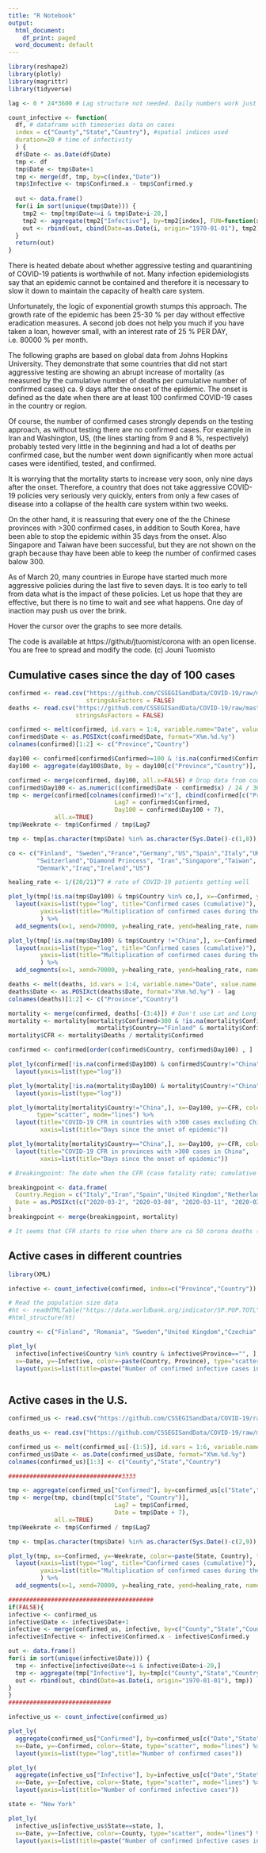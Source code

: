 ```yaml
---
title: "R Notebook"
output:
  html_document:
    df_print: paged
  word_document: default
---
```



```r

library(reshape2)
library(plotly)
library(magrittr)
library(tidyverse)

lag <- 0 * 24*3600 # Lag structure not needed. Daily numbers work just fine even if the death toll depends on previous, not current, cases.

count_infective <- function(
  df, # dataframe with timeseries data on cases
  index = c("County","State","Country"), #spatial indices used
  duration=20 # time of infectivity
  ) {
  df$Date <- as.Date(df$Date)
  tmp <- df
  tmp$Date <- tmp$Date+1
  tmp <- merge(df, tmp, by=c(index,"Date"))
  tmp$Infective <- tmp$Confirmed.x - tmp$Confirmed.y
  
  out <- data.frame()
  for(i in sort(unique(tmp$Date))) {
    tmp2 <- tmp[tmp$Date<=i & tmp$Date>i-20,]
    tmp2 <- aggregate(tmp2["Infective"], by=tmp2[index], FUN=function(x) sum(x, na.rm = TRUE))
    out <- rbind(out, cbind(Date=as.Date(i, origin="1970-01-01"), tmp2))
  }
  return(out)
}


```

There is heated debate about whether aggressive testing and quarantining of COVID-19 patients is worthwhile of not. Many infection epidemiologists say that an epidemic cannot be contained and therefore it is necessary to slow it down to maintain the capacity of health care system. 

Unfortunately, the logic of exponential growth stumps this approach. The growth rate of the epidemic has been 25-30 % per day without effective eradication measures. A second job does not help you much if you have taken a loan, however small, with an interest rate of 25 % PER DAY, i.e. 80000 % per month.

The following graphs are based on global data from Johns Hopkins University. They demonstrate that some countries that did not start aggressive testing are showing an abrupt increase of mortality (as measured by the cumulative number of deaths per cumulative number of confirmed cases) ca. 9 days after the onset of the epidemic. The onset is defined as the date when there are at least 100 confirmed COVID-19 cases in the country or region.

Of course, the number of confirmed cases strongly depends on the testing approach, as without testing there are no confirmed cases. For example in Iran and Washington, US, (the lines starting from 9 and 8 %, respectively) probably tested very little in the beginning and had a lot of deaths per confirmed case, but the number went down significantly when more actual cases were identified, tested, and confirmed.

It is worrying that the mortality starts to increase very soon, only nine days after the onset. Therefore, a country that does not take aggressive COVID-19 policies very seriously very quickly, enters from only a few cases of disease into a collapse of the health care system within two weeks.

On the other hand, it is reassuring that every one of the the Chinese provinces with >300 confirmed cases, in addition to South Korea, have been able to stop the epidemic within 35 days from the onset. Also Singapore and Taiwan have been successful, but they are not shown on the graph because thay have been able to keep the number of confirmed cases balow 300.

As of March 20, many countries in Europe have started much more aggressive policies during the last five to seven days. It is too early to tell from data what is the impact of these policies. Let us hope that they are effective, but there is no time to wait and see what happens. One day of inaction may push us over the brink.

Hover the cursor over the graphs to see more details.

The code is available at https://github/jtuomist/corona with an open license. You are free to spread and modify the code. (c) Jouni Tuomisto

## Cumulative cases since the day of 100 cases

```r

confirmed <- read.csv("https://github.com/CSSEGISandData/COVID-19/raw/master/csse_covid_19_data/csse_covid_19_time_series/time_series_covid19_confirmed_global.csv",
                      stringsAsFactors = FALSE)
deaths <- read.csv("https://github.com/CSSEGISandData/COVID-19/raw/master/csse_covid_19_data/csse_covid_19_time_series/time_series_covid19_deaths_global.csv",
                   stringsAsFactors = FALSE)

confirmed <- melt(confirmed, id.vars = 1:4, variable.name="Date", value.name = "Confirmed")
confirmed$Date <- as.POSIXct(confirmed$Date, format="X%m.%d.%y")
colnames(confirmed)[1:2] <- c("Province","Country")

day100 <- confirmed[confirmed$Confirmed>=100 & !is.na(confirmed$Confirmed),]
day100 <- aggregate(day100$Date, by = day100[c("Province","Country")], FUN=min)

confirmed <- merge(confirmed, day100, all.x=FALSE) # Drop data from countries with <100 cases
confirmed$Day100 <- as.numeric((confirmed$Date - confirmed$x) / 24 / 3600)
tmp <- merge(confirmed[colnames(confirmed)!="x"], cbind(confirmed[c("Province", "Country")],
                              Lag7 = confirmed$Confirmed,
                              Day100 = confirmed$Day100 + 7),
             all.x=TRUE)
tmp$Weekrate <- tmp$Confirmed / tmp$Lag7

tmp <- tmp[as.character(tmp$Date) %in% as.character(Sys.Date()-c(1,8)),]

co <- c("Finland", "Sweden","France","Germany","US","Spain","Italy","UK","South Korea",
        "Switzerland","Diamond Princess", "Iran","Singapore","Taiwan", "Norway",
        "Denmark","Iraq","Ireland","US")

healing_rate <- 1/(20/21)^7 # rate of COVID-19 patients getting well

plot_ly(tmp[!is.na(tmp$Day100) & tmp$Country %in% co,], x=~Confirmed, y=~Weekrate, color=~paste(Province, Country), type="scatter", mode="lines+markers") %>%
  layout(xaxis=list(type="log", title="Confirmed cases (cumulative)"),
         yaxis=list(title="Multiplication of confirmed cases during the previous week")
         ) %>%
  add_segments(x=1, xend=70000, y=healing_rate, yend=healing_rate, name="Sustainable", color="red")

plot_ly(tmp[!is.na(tmp$Day100) & tmp$Country !="China",], x=~Confirmed, y=~Weekrate, color=~paste(Province, Country), type="scatter", mode="lines+markers") %>%
  layout(xaxis=list(type="log", title="Confirmed cases (cumulative)"),
         yaxis=list(title="Multiplication of confirmed cases during the previous week")
         ) %>%
  add_segments(x=1, xend=70000, y=healing_rate, yend=healing_rate, name="Sustainable", color="red")

deaths <- melt(deaths, id.vars = 1:4, variable.name="Date", value.name = "Deaths")
deaths$Date <- as.POSIXct(deaths$Date, format="X%m.%d.%y") - lag
colnames(deaths)[1:2] <- c("Province","Country")

mortality <- merge(confirmed, deaths[-(3:4)]) # Don't use Lat and Long in merge
mortality <- mortality[mortality$Confirmed>300 & !is.na(mortality$Confirmed) |
                         mortality$Country=="Finland" & mortality$Confirmed>10,  ] # Small numbers are too unreliable to be useful in mortality calculations
mortality$CFR <- mortality$Deaths / mortality$Confirmed

confirmed <- confirmed[order(confirmed$Country, confirmed$Day100) , ]

plot_ly(confirmed[!is.na(confirmed$Day100) & confirmed$Country!="China",], x=~Day100, y=~Confirmed, color=~paste(Province, Country), type="scatter", mode="lines") %>%
  layout(yaxis=list(type="log"))

plot_ly(mortality[!is.na(mortality$Day100) & mortality$Country!="China",], x=~Day100, y=~Deaths, color=~paste(Province, Country), type="scatter", mode="lines") %>%
  layout(yaxis=list(type="log"))

plot_ly(mortality[mortality$Country!="China",], x=~Day100, y=~CFR, color=~paste(Province, Country),
        type="scatter", mode="lines") %>%
  layout(title="COVID-19 CFR in countries with >300 cases excluding China",
         xaxis=list(title="Days since the onset of epidemic"))

plot_ly(mortality[mortality$Country=="China",], x=~Day100, y=~CFR, color=~paste(Province, Country), type="scatter", mode="lines") %>%
  layout(title="COVID-19 CFR in provinces with >300 cases in China",
         xaxis=list(title="Days since the onset of epidemic"))

# Breakingpoint: The date when the CFR (case fatality rate; cumulative deaths per cumulative confirmed cases starts to rise (above typical 2 %)

breakingpoint <- data.frame(
  Country.Region = c("Italy","Iran","Spain","United Kingdom","Netherlands"),
  Date = as.POSIXct(c("2020-03-2", "2020-03-08", "2020-03-11", "2020-03-16", "2020-03-17"))
)
breakingpoint <- merge(breakingpoint, mortality)

# It seems that CFR starts to rise when there are ca 50 corona deaths (200 in Iran) or ca 2000 confirmed cases (6500 in Iran)

```

## Active cases in different countries

```r
library(XML)

infective <- count_infective(confirmed, index=c("Province","Country"))

# Read the population size data
#ht <- readHTMLTable("https://data.worldbank.org/indicator/SP.POP.TOTL")
#html_structure(ht)

country <- c("Finland", "Romania", "Sweden","United Kingdom","Czechia","US","Hungary","France","Spain","Italy")

plot_ly(
  infective[infective$Country %in% country & infective$Province=="", ],
  x=~Date, y=~Infective, color=~paste(Country, Province), type="scatter", mode="lines") %>%
  layout(yaxis=list(title=paste("Number of confirmed infective cases in", paste(country, collapse=", "))))



```

## Active cases in the U.S.

```r

confirmed_us <- read.csv("https://github.com/CSSEGISandData/COVID-19/raw/master/csse_covid_19_data/csse_covid_19_time_series/time_series_covid19_confirmed_US.csv", stringsAsFactors = FALSE)

deaths_us <- read.csv("https://github.com/CSSEGISandData/COVID-19/raw/master/csse_covid_19_data/csse_covid_19_time_series/time_series_covid19_deaths_US.csv", stringsAsFactors = FALSE)

confirmed_us <- melt(confirmed_us[-(1:5)], id.vars = 1:6, variable.name="Date", value.name = "Confirmed")
confirmed_us$Date <- as.Date(confirmed_us$Date, format="X%m.%d.%y")
colnames(confirmed_us)[1:3] <- c("County","State","Country")

################################3333

tmp <- aggregate(confirmed_us["Confirmed"], by=confirmed_us[c("State","Country","Date")], FUN=function(x) sum(x, na.rm=TRUE))
tmp <- merge(tmp, cbind(tmp[c("State", "Country")],
                              Lag7 = tmp$Confirmed,
                              Date = tmp$Date + 7),
             all.x=TRUE)
tmp$Weekrate <- tmp$Confirmed / tmp$Lag7

tmp <- tmp[as.character(tmp$Date) %in% as.character(Sys.Date()-c(2,9)),]

plot_ly(tmp, x=~Confirmed, y=~Weekrate, color=~paste(State, Country), type="scatter", mode="lines+markers") %>%
  layout(xaxis=list(type="log", title="Confirmed cases (cumulative)"),
         yaxis=list(title="Multiplication of confirmed cases during the previous week")
         ) %>%
  add_segments(x=1, xend=70000, y=healing_rate, yend=healing_rate, name="Sustainable", color="red")

#########################################
if(FALSE){
infective <- confirmed_us
infective$Date <- infective$Date+1
infective <- merge(confirmed_us, infective, by=c("County","State","Country","Date"))
infective$Infective <- infective$Confirmed.x - infective$Confirmed.y

out <- data.frame()
for(i in sort(unique(infective$Date))) {
  tmp <- infective[infective$Date<=i & infective$Date>i-20,]
  tmp <- aggregate(tmp["Infective"], by=tmp[c("County","State","Country")], FUN=function(x) sum(x, na.rm = TRUE))
  out <- rbind(out, cbind(Date=as.Date(i, origin="1970-01-01"), tmp))
}
}
#############################

infective_us <- count_infective(confirmed_us)

plot_ly(
  aggregate(confirmed_us["Confirmed"], by=confirmed_us[c("Date","State")], FUN=function(x) sum(x, na.rm=TRUE)),
  x=~Date, y=~Confirmed, color=~State, type="scatter", mode="lines") %>%
  layout(yaxis=list(type="log",title="Number of confirmed cases"))

plot_ly(
  aggregate(infective_us["Infective"], by=infective_us[c("Date","State")], FUN=function(x) sum(x, na.rm=TRUE)),
  x=~Date, y=~Infective, color=~State, type="scatter", mode="lines") %>%
  layout(yaxis=list(title="Number of confirmed infective cases"))

state <- "New York"

plot_ly(
  infective_us[infective_us$State==state, ],
  x=~Date, y=~Infective, color=~County, type="scatter", mode="lines") %>%
  layout(yaxis=list(title=paste("Number of confirmed infective cases in", state)))

```
